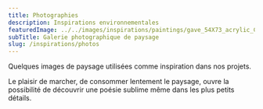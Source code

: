 ```yaml
---
title: Photographies
description: Inspirations environnementales
featuredImage: ../../images/inspirations/paintings/gave_54X73_acrylic_Charles_Dewing_Tyler_2017.jpg
subTitle: Galerie photographique de paysage
slug: /inspirations/photos
---
```


Quelques images de paysage utilisées comme inspiration dans nos projets.

Le plaisir de marcher, de consommer lentement le paysage, ouvre la possibilité de découvrir une poésie sublime même dans les plus petits détails.